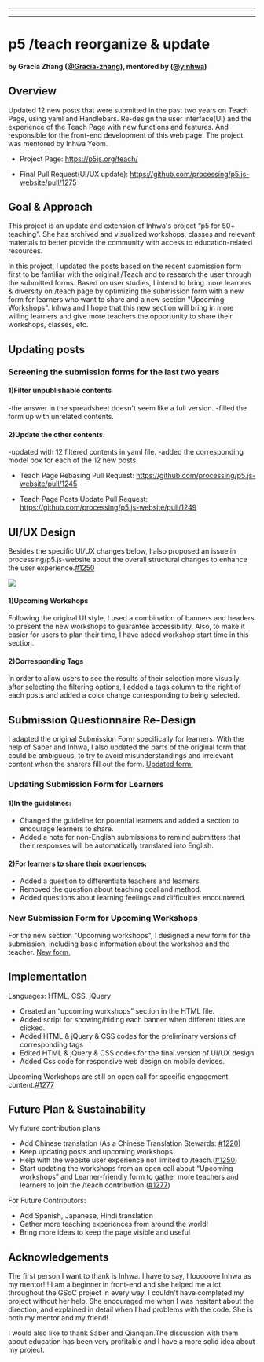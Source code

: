 
  ---
  
  ---
  # p5 /teach reorganize & update
#### by Gracia Zhang ([@Gracia-zhang](https://github.com/Gracia-zhang)), mentored by ([@yinhwa](https://github.com/yinhwa))


## Overview


Updated 12 new posts that were submitted in the past two years on Teach Page, using yaml and Handlebars. Re-design the user interface(UI) and the experience of the Teach Page with new functions and features. And responsible for the front-end development of this web page. The project was mentored by Inhwa Yeom.


* Project Page: https://p5js.org/teach/


* Final Pull Request(UI/UX update): https://github.com/processing/p5.js-website/pull/1275


## Goal & Approach


This project is an update and extension of Inhwa's project “p5 for 50+ teaching”. She has archived and visualized workshops, classes and relevant materials to better provide the community with access to education-related resources. 


In this project, I updated the posts based on the recent submission form first to be familiar with the original /Teach and to research the user through the submitted forms. Based on user studies, I intend to bring more learners & diversity on /teach page by optimizing the submission form with a new form for learners who want to share and a new section "Upcoming Workshops". Inhwa and I hope that this new section will bring in more willing learners and give more teachers the opportunity to share their workshops, classes, etc.


## Updating posts


### Screening the submission forms for the last two years


#### 1)Filter unpublishable contents
-the answer in the spreadsheet doesn't seem like a full version.
-filled the form up with unrelated contents.


#### 2)Update the other contents.
-updated with 12 filtered contents in yaml file.
-added the corresponding model box for each of the 12 new posts.

* Teach Page Rebasing Pull Request: https://github.com/processing/p5.js-website/pull/1245
  
* Teach Page Posts Update Pull Request: https://github.com/processing/p5.js-website/pull/1249


## UI/UX Design 

Besides the specific UI/UX changes below, I also proposed an issue in processing/p5.js-website about the overall structural changes to enhance the user experience.[#1250](https://github.com/processing/p5.js-website/issues/1250)


![](https://drive.google.com/uc?export=veiw&id=1r-wriIvnOPLL6G-ihrL-9wOSEOKfY7l3)


#### 1)Upcoming Workshops

Following the original UI style, I used a combination of banners and headers to present the new workshops to guarantee accessibility. Also, to make it easier for users to plan their time, I have added workshop start time in this section. 


#### 2)Corresponding Tags

In order to allow users to see the results of their selection more visually after selecting the filtering options, I added a tags column to the right of each posts and added a color change corresponding to being selected.


## Submission Questionnaire Re-Design

I adapted the original Submission Form specifically for learners.
With the help of Saber and Inhwa, I also updated the parts of the original form that could be ambiguous, to try to avoid misunderstandings and irrelevant content when the sharers fill out the form. [Updated form.](https://forms.gle/GVLrxrvuBTpSTzgCA)


### Updating Submission Form for Learners

#### 1)In the guidelines:

- Changed the guideline for potential learners and added a section to encourage learners to share.
- Added a note for non-English submissions to remind submitters that their responses will be automatically translated into English.

#### 2)For learners to share their experiences:

- Added a question to differentiate teachers and learners.
- Removed the question about teaching goal and method.
- Added questions about learning feelings and difficulties encountered.

### New Submission Form for Upcoming Workshops

For the new section "Upcoming workshops", I designed a new form for the submission, including basic information about the workshop and the teacher. [New form.](https://forms.gle/mP9oFpeA4SMWoi446)

## Implementation

Languages: HTML, CSS, jQuery


- Created an “upcoming workshops” section in the HTML file.
- Added script for showing/hiding each banner when different titles are clicked.
- Added HTML & jQuery & CSS codes for the preliminary versions of corresponding tags
- Edited HTML & jQuery & CSS codes for the final version of UI/UX design
- Added Css code for responsive web design on mobile devices.

Upcoming Workshops are still on open call for specific engagement content.[#1277](https://github.com/processing/p5.js-website/issues/1277)

## Future Plan & Sustainability

My future contribution plans
- Add Chinese translation (As a Chinese Translation Stewards: [#1220](https://github.com/processing/p5.js-website/issues/1220))
- Keep updating posts and upcoming workshops
- Help with the website user experience not limited to /teach.([#1250](https://github.com/processing/p5.js-website/issues/1250))
- Start updating the workshops from an open call about “Upcoming workshops” and Learner-friendly form to gather more teachers and learners to join the /teach contribution.([#1277](https://github.com/processing/p5.js-website/issues/1277))


For Future Contributors:
- Add Spanish, Japanese, Hindi translation
- Gather more teaching experiences from around the world!
- Bring more ideas to keep the page visible and useful


## Acknowledgements

The first person I want to thank is Inhwa. I have to say, I looooove Inhwa as my mentor!!! I am a beginner in front-end and she helped me a lot throughout the GSoC project in every way. I couldn't have completed my project without her help. She encouraged me when I was hesitant about the direction, and explained in detail when I had problems with the code. She is both my mentor and my friend!

I would also like to thank Saber and Qianqian.The discussion with them about education has been very profitable and I have a more solid idea about my project.

  